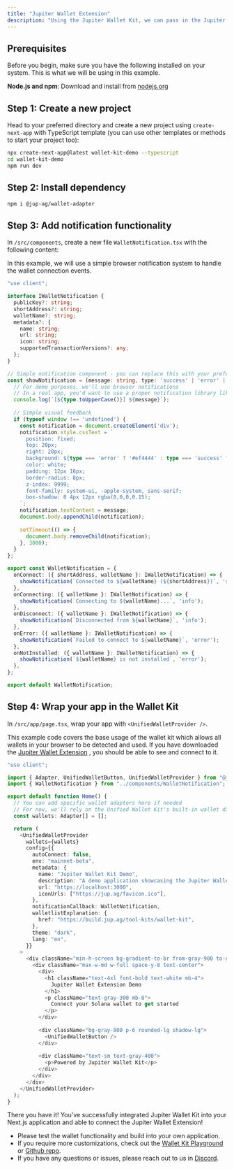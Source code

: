---
title: "Jupiter Wallet Extension"
description: "Using the Jupiter Wallet Kit, we can pass in the Jupiter Wallet Extension as a wallet in your app."
---

## Prerequisites

Before you begin, make sure you have the following installed on your system. This is what we will be using in this example.

**Node.js and npm**: Download and install from [nodejs.org](https://nodejs.org)

## Step 1: Create a new project

Head to your preferred directory and create a new project using `create-next-app` with TypeScript template (you can use other templates or methods to start your project too):

```bash
npx create-next-app@latest wallet-kit-demo --typescript
cd wallet-kit-demo
npm run dev
```

## Step 2: Install dependency

```bash
npm i @jup-ag/wallet-adapter
```

<Card title="Download Jupiter Wallet Extension" href="https://chromewebstore.google.com/detail/iledlaeogohbilgbfhmbgkgmpplbfboh" icon="wallet" horizontal/>

## Step 3: Add notification functionality

In `/src/components`, create a new file `WalletNotification.tsx` with the following content:

In this example, we will use a simple browser notification system to handle the wallet connection events.

```typescript expandable
"use client";

interface IWalletNotification {
  publicKey?: string;
  shortAddress?: string;
  walletName?: string;
  metadata?: {
    name: string;
    url: string;
    icon: string;
    supportedTransactionVersions?: any;
  };
}

// Simple notification component - you can replace this with your preferred notification library
const showNotification = (message: string, type: 'success' | 'error' | 'info' = 'info') => {
  // For demo purposes, we'll use browser notifications
  // In a real app, you'd want to use a proper notification library like react-hot-toast
  console.log(`[${type.toUpperCase()}] ${message}`);
  
  // Simple visual feedback
  if (typeof window !== 'undefined') {
    const notification = document.createElement('div');
    notification.style.cssText = `
      position: fixed;
      top: 20px;
      right: 20px;
      background: ${type === 'error' ? '#ef4444' : type === 'success' ? '#10b981' : '#3b82f6'};
      color: white;
      padding: 12px 16px;
      border-radius: 8px;
      z-index: 9999;
      font-family: system-ui, -apple-system, sans-serif;
      box-shadow: 0 4px 12px rgba(0,0,0,0.15);
    `;
    notification.textContent = message;
    document.body.appendChild(notification);
    
    setTimeout(() => {
      document.body.removeChild(notification);
    }, 3000);
  }
};

export const WalletNotification = {
  onConnect: ({ shortAddress, walletName }: IWalletNotification) => {
    showNotification(`Connected to ${walletName} (${shortAddress})`, 'success');
  },
  onConnecting: ({ walletName }: IWalletNotification) => {
    showNotification(`Connecting to ${walletName}...`, 'info');
  },
  onDisconnect: ({ walletName }: IWalletNotification) => {
    showNotification(`Disconnected from ${walletName}`, 'info');
  },
  onError: ({ walletName }: IWalletNotification) => {
    showNotification(`Failed to connect to ${walletName}`, 'error');
  },
  onNotInstalled: ({ walletName }: IWalletNotification) => {
    showNotification(`${walletName} is not installed`, 'error');
  },
};

export default WalletNotification;
```

## Step 4: Wrap your app in the Wallet Kit

In `/src/app/page.tsx`, wrap your app with `<UnifiedWalletProvider />`.

This example code covers the base usage of the wallet kit which allows all wallets in your browser to be detected and used. If you have downloaded the [Jupiter Wallet Extension](https://chromewebstore.google.com/detail/iledlaeogohbilgbfhmbgkgmpplbfboh) <Icon icon="download" />, you should be able to see and connect to it.

```typescript expandable
"use client";

import { Adapter, UnifiedWalletButton, UnifiedWalletProvider } from "@jup-ag/wallet-adapter";
import { WalletNotification } from "../components/WalletNotification";

export default function Home() {
  // You can add specific wallet adapters here if needed
  // For now, we'll rely on the Unified Wallet Kit's built-in wallet discovery
  const wallets: Adapter[] = [];

  return (
    <UnifiedWalletProvider
      wallets={wallets}
      config={{
        autoConnect: false,
        env: "mainnet-beta",
        metadata: {
          name: "Jupiter Wallet Kit Demo",
          description: "A demo application showcasing the Jupiter Wallet Kit",
          url: "https://localhost:3000",
          iconUrls: ["https://jup.ag/favicon.ico"],
        },
        notificationCallback: WalletNotification,
        walletlistExplanation: {
          href: "https://build.jup.ag/tool-kits/wallet-kit",
        },
        theme: "dark",
        lang: "en",
      }}
    >
      <div className="min-h-screen bg-gradient-to-br from-gray-900 to-gray-800 flex flex-col items-center justify-center p-8">
        <div className="max-w-md w-full space-y-8 text-center">
          <div>
            <h1 className="text-4xl font-bold text-white mb-4">
              Jupiter Wallet Extension Demo
            </h1>
            <p className="text-gray-300 mb-8">
              Connect your Solana wallet to get started
            </p>
          </div>
          
          <div className="bg-gray-800 p-6 rounded-lg shadow-lg">
            <UnifiedWalletButton />
          </div>
                          
          <div className="text-sm text-gray-400">
            <p>Powered by Jupiter Wallet Kit</p>
          </div>
        </div>
      </div>
    </UnifiedWalletProvider>
  );
}
```

There you have it! You've successfully integrated Jupiter Wallet Kit into your Next.js application and able to connect the Jupiter Wallet Extension!

* Please test the wallet functionality and build into your own application.
* If you require more customizations, check out the [Wallet Kit Playground](https://wallet-kit.jup.ag) or [Github repo](https://github.com/TeamRaccoons/Unified-Wallet-Kit).
* If you have any questions or issues, please reach out to us in [Discord](https://discord.gg/jup).
